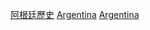 {{Catnav|頁面分類|各種主題的頁面分類|按國家分類|各國歷史|阿根廷歷史}}
{{Catnav|頁面分類|历史|各國歷史|阿根廷歷史}}
{{Catnav|頁面分類|历史|各區域的歷史|美洲歷史|阿根廷歷史}}
{{Commons category|History of Argentina by period}}
{{container category}}

[[Category:阿根廷歷史|]]
[[Category:各國各時期歷史|Argentina]]
[[Category:依時期劃分的南美洲歷史|Argentina]]